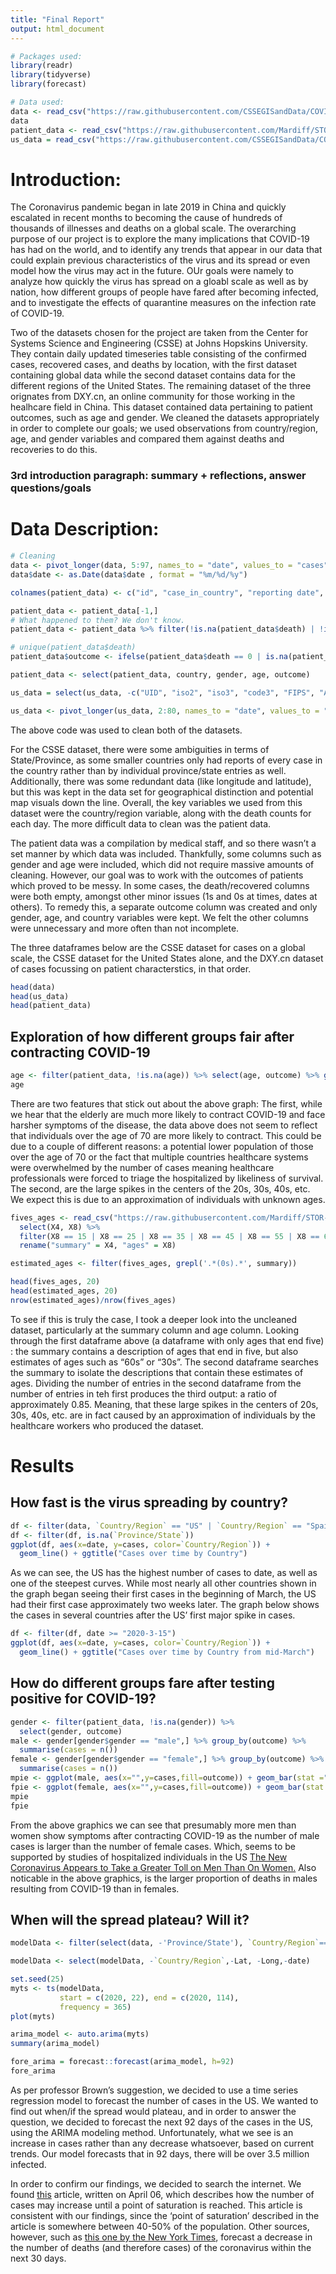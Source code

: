 ```yaml
---
title: "Final Report"
output: html_document
---
```


```r
# Packages used:
library(readr)
library(tidyverse)
library(forecast)

# Data used:
data <- read_csv("https://raw.githubusercontent.com/CSSEGISandData/COVID-19/master/csse_covid_19_data/csse_covid_19_time_series/time_series_covid19_confirmed_global.csv")
data
patient_data <- read_csv("https://raw.githubusercontent.com/Mardiff/STOR-320-Coronavirus-Project/master/Kudos%20to%20DXY.cn%20Last%20update_%2003_13_2020%2C%20%208_00%20PM%20(EST)%20-%20Line-list.csv")
us_data = read_csv("https://raw.githubusercontent.com/CSSEGISandData/COVID-19/master/csse_covid_19_data/csse_covid_19_time_series/time_series_covid19_confirmed_US.csv")
```

# Introduction:

The Coronavirus pandemic began in late 2019 in China and quickly escalated in recent months to becoming the cause of hundreds of thousands of illnesses and deaths on a global scale. The overarching purpose of our project is to explore the many implications that COVID-19 has had on the world, and to identify any trends that appear in our data that could explain previous characteristics of the virus and its spread or even model how the virus may act in the future. OUr goals were namely to analyze how quickly the virus has spread on a gloabl scale as well as by nation, how different groups of people have fared after becoming infected, and to investigate the effects of quarantine measures on the infection rate of COVID-19.

Two of the datasets chosen for the project are taken from the Center for Systems Science and Engineering (CSSE) at Johns Hopskins University. They contain daily updated timeseries table consisting of the confirmed cases, recovered cases, and deaths by location, with the first dataset containing global data while the second dataset contains data for the different regions of the United States. The remaining dataset of the three orignates from DXY.cn, an online community for those working in the healhcare field in China. This dataset contained data pertaining to patient outcomes, such as age and gender. We cleaned the datasets appropriately in order to complete our goals; we used observations from country/region, age, and gender variables and compared them against deaths and recoveries to do this. 

### 3rd introduction paragraph: summary + reflections, answer questions/goals


# Data Description:
```r
# Cleaning
data <- pivot_longer(data, 5:97, names_to = "date", values_to = "cases")
data$date <- as.Date(data$date , format = "%m/%d/%y")

colnames(patient_data) <- c("id", "case_in_country", "reporting date", "summary", "location", "country", "gender", "age", "syptom_onset", "if_onset_approximated", "hosp_visit_date", "international_traveler", "domestic_traveler", "exposure_start", "exposure_end", "traveler", "visiting_wuhan","from_wuhan","death","recovered","symptom","source","link")

patient_data <- patient_data[-1,]
# What happened to them? We don't know.
patient_data <- patient_data %>% filter(!is.na(patient_data$death) | !is.na(patient_data$recovered))

# unique(patient_data$death)
patient_data$outcome <- ifelse(patient_data$death == 0 | is.na(patient_data$death) , "recovered", "dead")

patient_data <- select(patient_data, country, gender, age, outcome)

us_data = select(us_data, -c("UID", "iso2", "iso3", "code3", "FIPS", "Admin2", "Lat", "Long_", "Combined_Key", "Country_Region"))

us_data <- pivot_longer(us_data, 2:80, names_to = "date", values_to = "cases") %>% group_by(Province_State, date) %>% summarize(cases = sum(cases)) %>% filter(Province_State != "American Samoa" && Province_State != "Diamond Princess"  && Province_State != "Grand Princess"  && Province_State != "Guam" && Province_State != "Northern Mariana Islands" && Province_State != "Puerto Rico" && Province_State != "Virgin Islands")

```

The above code was used to clean both of the datasets.

For the CSSE dataset, there were some ambiguities in terms of State/Province, as some smaller countries only had reports of every case in the country rather than by individual province/state entries as well. Additionally, there was some redundant data (like longitude and latitude), but this was kept in the data set for geographical distinction and potential map visuals down the line. Overall, the key variables we used from this dataset were the country/region variable, along with the death counts for each day. The more difficult data to clean was the patient data.

The patient data was a compilation by medical staff, and so there wasn't a set manner by which data was included. Thankfully, some columns such as gender and age were included, which did not require massive amounts of cleaning. However, our goal was to work with the outcomes of patients which proved to be messy. In some cases, the death/recovered columns were both empty, amongst other minor issues (1s and 0s at times, dates at others). To remedy this, a separate outcome column was created and only gender, age, and country variables were kept. We felt the other columns were unnecessary and more often than not incomplete.

The three dataframes below are the CSSE dataset for cases on a global scale, the CSSE dataset for the United States alone, and the DXY.cn dataset of cases focussing on patient characterstics, in that order.

```r
head(data)
head(us_data)
head(patient_data)
```

## Exploration of how different groups fair after contracting COVID-19
```r
age <- filter(patient_data, !is.na(age)) %>% select(age, outcome) %>% group_by(outcome) %>% ggplot(aes(x=age,fill=outcome)) + geom_bar(stat="count") + theme(axis.text.x = element_text(angle = 90)) + scale_x_discrete(breaks=c(10,20,30,40,50,60,70,80,90,110)) + ggtitle("Deaths and recoveries by age")
age
```

There are two features that stick out about the above graph:
The first, while we hear that the elderly are much more likely to contract COVID-19 and face harsher symptoms of the disease, the data above does not seem to reflect that individuals over the age of 70 are more likely to contract. This could be due to a couple of different reasons: a potential lower population of those over the age of 70 or the fact that multiple countries healthcare systems were overwhelmed by the number of cases meaning healthcare professionals were forced to triage the hospitalized by likeliness of survival.
The second, are the large spikes in the centers of the 20s, 30s, 40s, etc. We expect this is due to an approximation of individuals with unknown ages.

```r
fives_ages <- read_csv("https://raw.githubusercontent.com/Mardiff/STOR-320-Coronavirus-Project/master/Kudos%20to%20DXY.cn%20Last%20update_%2003_13_2020%2C%20%208_00%20PM%20(EST)%20-%20Line-list.csv") %>%
  select(X4, X8) %>%
  filter(X8 == 15 | X8 == 25 | X8 == 35 | X8 == 45 | X8 == 55 | X8 == 65 | X8 == 75 | X8 == 85 | X8 == 95) %>%
  rename("summary" = X4, "ages" = X8)

estimated_ages <- filter(fives_ages, grepl('.*(0s).*', summary))

head(fives_ages, 20)
head(estimated_ages, 20)
nrow(estimated_ages)/nrow(fives_ages)
```

To see if this is truly the case, I took a deeper look into the uncleaned dataset, particularly at the summary column and age column. Looking through the first dataframe above (a dataframe with only ages that end five) : the summary contains a description of ages that end in five, but also estimates of ages such as "60s" or "30s". The second dataframe searches the summary to isolate the descriptions that contain these estimates of ages. Dividing the number of entries in the second dataframe from the number of entries in teh first produces the third output: a ratio of approximately 0.85. Meaning, that these large spikes in the centers of 20s, 30s, 40s, etc. are in fact caused by an approximation of individuals by the healthcare workers who produced the dataset.

# Results
## How fast is the virus spreading by country?
```r
df <- filter(data, `Country/Region` == "US" | `Country/Region` == "Spain" | `Country/Region` == "Italy" | `Country/Region` == "France" | `Country/Region` == "Germany" | `Country/Region` == "Iran" | `Country/Region` == "United Kingdom" | `Country/Region` == "Turkey" | `Country/Region` == "Belgium" | `Country/Region` == "Russia" | `Country/Region` == "Brazil" | `Country/Region` == "Canada"  | `Country/Region` == "India")
df <- filter(df, is.na(`Province/State`))
ggplot(df, aes(x=date, y=cases, color=`Country/Region`)) +
  geom_line() + ggtitle("Cases over time by Country")
```

As we can see, the US has the highest number of cases to date, as well as one of the steepest curves. While most nearly all other countries shown in the graph began seeing their first cases in the beginning of March, the US had their first case approximately two weeks later. The graph below shows the cases in several countries after the US' first major spike in cases.

```r
df <- filter(df, date >= "2020-3-15")
ggplot(df, aes(x=date, y=cases, color=`Country/Region`)) +
  geom_line() + ggtitle("Cases over time by Country from mid-March")
```

## How do different groups fare after testing positive for COVID-19?
```r
gender <- filter(patient_data, !is.na(gender)) %>%
  select(gender, outcome)
male <- gender[gender$gender == "male",] %>% group_by(outcome) %>%
  summarise(cases = n())
female <- gender[gender$gender == "female",] %>% group_by(outcome) %>%
  summarise(cases = n())
mpie <- ggplot(male, aes(x="",y=cases,fill=outcome)) + geom_bar(stat ="identity", width=1) + ggtitle("Male deaths and recoveries") + coord_polar("y", start=0)
fpie <- ggplot(female, aes(x="",y=cases,fill=outcome)) + geom_bar(stat ="identity", width=1) + ggtitle("Female deaths and recoveries") + coord_polar("y", start=0)
mpie
fpie
```

From the above graphics we can see that presumably more men than women show symptoms after contracting COVID-19 as the number of male cases is larger than the number of female cases. Which, seems to be supported by studies of hospitalized individuals in the US [The New Coronavirus Appears to Take a Greater Toll on Men Than On Women.](https://www.npr.org/sections/goatsandsoda/2020/04/10/831883664/the-new-coronavirus-appears-to-take-a-greater-toll-on-men-than-on-women)
Also noticable in the above graphics, is the larger proportion of deaths in males resulting from COVID-19 than in females.

## When will the spread plateau? Will it?
```r
modelData <- filter(select(data, -'Province/State'), `Country/Region`=="US")

modelData <- select(modelData, -`Country/Region`,-Lat, -Long,-date)

set.seed(25)
myts <- ts(modelData, 
           start = c(2020, 22), end = c(2020, 114),
           frequency = 365)
plot(myts)

arima_model <- auto.arima(myts)
summary(arima_model)

fore_arima = forecast::forecast(arima_model, h=92)
fore_arima
```

As per professor Brown's suggestion, we decided to use a time series regression model to forecast the number of cases in the US. We wanted to find out when/if the spread would plateau, and in order to answer the question, we decided to forecast the next 92 days of the cases in the US, using the ARIMA modeling method. Unfortunately, what we see is an increase in cases rather than any decrease whatsoever, based on current trends. Our model forecasts that in 92 days, there will be over 3.5 million infected. 

In order to confirm our findings, we decided to search the internet. We found [this](https://www.weforum.org/agenda/2020/04/how-and-when-will-this-pandemic-end-we-asked-a-virologist/) article, written on April 06, which describes how the number of cases may increase until a point of saturation is reached. This article is consistent with our findings, since the 'point of saturation' described in the article is somewhere between 40-50% of the population. Other sources, however, such as [this one by the New York Times](https://www.nytimes.com/interactive/2020/04/22/upshot/coronavirus-models.html), forecast a decrease in the number of deaths (and therefore cases) of the coronavirus within the next 30 days. 


